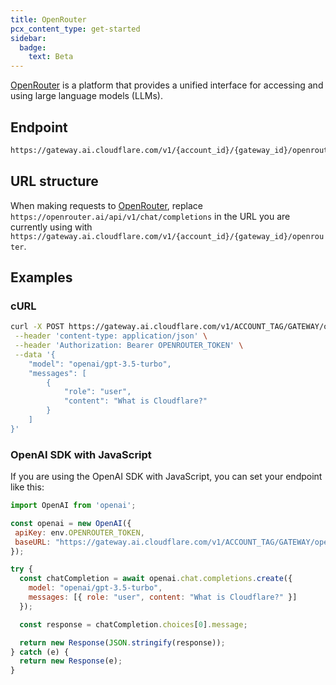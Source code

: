 ```yaml
---
title: OpenRouter
pcx_content_type: get-started
sidebar:
  badge:
    text: Beta
---
```


[OpenRouter](https://openrouter.ai/) is a platform that provides a unified interface for accessing and using large language models (LLMs).

## Endpoint

```txt
https://gateway.ai.cloudflare.com/v1/{account_id}/{gateway_id}/openrouter
```

## URL structure

When making requests to [OpenRouter](https://openrouter.ai/), replace `https://openrouter.ai/api/v1/chat/completions` in the URL you are currently using with `https://gateway.ai.cloudflare.com/v1/{account_id}/{gateway_id}/openrouter`.

## Examples

### cURL

```bash title="Request"
curl -X POST https://gateway.ai.cloudflare.com/v1/ACCOUNT_TAG/GATEWAY/openrouter/v1/chat/completions \
 --header 'content-type: application/json' \
 --header 'Authorization: Bearer OPENROUTER_TOKEN' \
 --data '{
    "model": "openai/gpt-3.5-turbo",
    "messages": [
        {
            "role": "user",
            "content": "What is Cloudflare?"
        }
    ]
}'

```

### OpenAI SDK with JavaScript

If you are using the OpenAI SDK with JavaScript, you can set your endpoint like this:

```js title="JavaScript"
import OpenAI from 'openai';

const openai = new OpenAI({
 apiKey: env.OPENROUTER_TOKEN,
 baseURL: "https://gateway.ai.cloudflare.com/v1/ACCOUNT_TAG/GATEWAY/openrouter"
});

try {
  const chatCompletion = await openai.chat.completions.create({
    model: "openai/gpt-3.5-turbo",
    messages: [{ role: "user", content: "What is Cloudflare?" }]
  });

  const response = chatCompletion.choices[0].message;

  return new Response(JSON.stringify(response));
} catch (e) {
  return new Response(e);
}

```